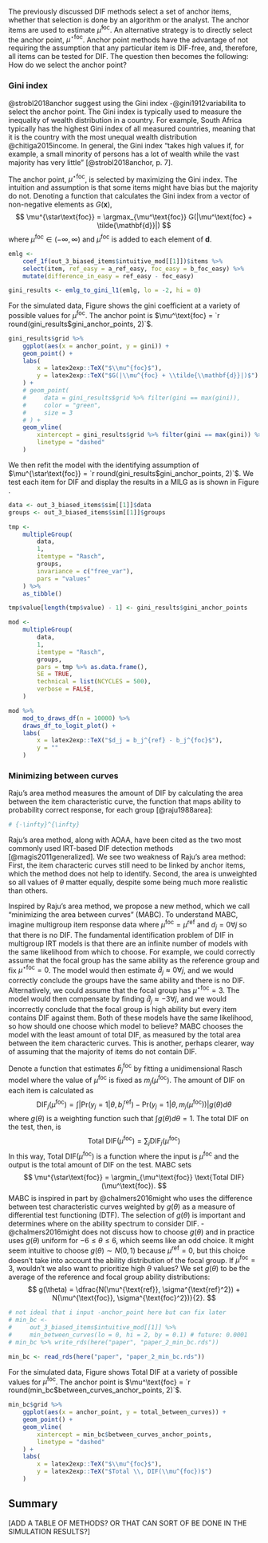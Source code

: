 The previously discussed DIF methods select a set of anchor items, whether that selection is done by an algorithm or the analyst. The anchor items are used to estimate $\hat \mu^\text{foc}$. An alternative strategy is to directly select the anchor point, $\mu^{\star\text{foc}}$. Anchor point methods have the advantage of not requiring the assumption that any particular item is DIF-free, and, therefore, all items can be tested for DIF. The question then becomes the following: How do we select the anchor point?

### Gini index

@strobl2018anchor suggest using the Gini index -@gini1912variabilita to select the anchor point. The Gini index is typically used to measure the inequality of wealth distribution in a country. For example, South Africa typically has the highest Gini index of all measured countries, meaning that it is the country with the most unequal wealth distribution @chitiga2015income. In general, the Gini index "takes high values if, for example, a small minority of persons has a lot of wealth while the vast majority has very little" [@strobl2018anchor, p. 7].

The anchor point, $\mu^{\star\text{foc}}$, is selected by maximizing the Gini index. The intuition and assumption is that some items might have bias but the majority do not. Denoting a function that calculates the Gini index from a vector of non-negative elements as $G(\mathbf{x})$,  
$$
\mu^{\star\text{foc}} = \argmax_{\mu^\text{foc}} G(|\mu^\text{foc} + \tilde{\mathbf{d}}|)
$$
where $\mu^\text{foc} \in (-\infty, \infty)$ and $\mu^\text{foc}$ is added to each element of $\mathbf{d}$.

```r
emlg <- 
    coef_1f(out_3_biased_items$intuitive_mod[[1]])$items %>% 
    select(item, ref_easy = a_ref_easy, foc_easy = b_foc_easy) %>% 
    mutate(difference_in_easy = ref_easy - foc_easy)

gini_results <- emlg_to_gini_l1(emlg, lo = -2, hi = 0)
```

For the simulated data, Figure \ref{fig:ginipath} shows the gini coefficient at a variety of possible values for $\mu^\text{foc}$. The anchor point is $\mu^\text{foc} = `r round(gini_results$gini_anchor_points, 2)`$.

```r
gini_results$grid %>% 
    ggplot(aes(x = anchor_point, y = gini)) +
    geom_point() +
    labs(
        x = latex2exp::TeX("$\\mu^{foc}$"),
        y = latex2exp::TeX("$G(|\\mu^{foc} + \\tilde{\\mathbf{d}}|)$")
    ) +
    # geom_point(
    #     data = gini_results$grid %>% filter(gini == max(gini)),
    #     color = "green",
    #     size = 3
    # ) +
    geom_vline(
        xintercept = gini_results$grid %>% filter(gini == max(gini)) %>% pull(anchor_point),
        linetype = "dashed"
    )
```

We then refit the model with the identifying assumption of $\mu^{\star\text{foc}} = `r round(gini_results$gini_anchor_points, 2)`$. We test each item for DIF and display the results in a MILG as is shown in Figure \ref{fig:ginimilg}.

```r

data <- out_3_biased_items$sim[[1]]$data
groups <- out_3_biased_items$sim[[1]]$groups

tmp <- 
    multipleGroup(
        data,
        1,
        itemtype = "Rasch",
        groups,
        invariance = c("free_var"),
        pars = "values"
    ) %>% 
    as_tibble()

tmp$value[length(tmp$value) - 1] <- gini_results$gini_anchor_points

mod <- 
    multipleGroup(
        data,
        1,
        itemtype = "Rasch",
        groups,
        pars = tmp %>% as.data.frame(),
        SE = TRUE,
        technical = list(NCYCLES = 500),
        verbose = FALSE,
    )

mod %>% 
    mod_to_draws_df(n = 10000) %>% 
    draws_df_to_logit_plot() +
    labs(
        x = latex2exp::TeX("$d_j = b_j^{ref} - b_j^{foc}$"),
        y = ""
    )
```

### Minimizing between curves

Raju's area method measures the amount of DIF by calculating the area between the item characteristic curve, the function that maps ability to probability correct response, for each group [@raju1988area]:
```r
# {-\infty}^{\infty}
```
\begin{align}
    \text{Area Between Curves} = \int |\text{Pr}(y_j = 1| \theta, b_j^{\text{ref}}) - \text{Pr}(y_j = 1| \theta, b_j^{\text{foc}})|
\end{align}

Raju's area method, along with AOAA, have been cited as the two most commonly used IRT-based DIF detection methods [@magis2011generalized]. We see two weakness of Raju's area method: First, the item characteric curves still need to be linked by anchor items, which the method does not help to identify. Second, the area is unweighted so all values of $\theta$ matter equally, despite some being much more realistic than others. 

Inspired by Raju's area method, we propose a new method, which we call "minimizing the area between curves" (MABC). To understand MABC, imagine multigroup item response data where $\mu^{\text{foc}} = \mu^{\text{ref}}$ and $d_j = 0 \forall j$ so that there is no DIF. The fundamental identification problem of DIF in multigroup IRT models is that there are an infinite number of models with the same likelihood from which to choose. For example, we could correctly assume that the focal group has the same ability as the reference group and fix $\mu^{\star\text{foc}} = 0$. The model would then estimate $\hat d_j \approx 0 \forall j$, and we would correctly conclude the groups have the same ability and there is no DIF. Alternatively, we could assume that the focal group has $\mu^{\star\text{foc}} = 3$. The model would then compensate by finding $\hat d_j \approx -3 \forall j$, and we would incorrectly conclude that the focal group is high ability but every item contains DIF against them. Both of these models have the same likelihood, so how should one choose which model to believe? MABC chooses the model with the least amount of total DIF, as measured by the total area between the item characteric curves. This is another, perhaps clearer, way of assuming that the majority of items do not contain DIF.

Denote a function that estimates $\hat b_j^\text{foc}$ by fitting a unidimensional Rasch model where the value of $\mu^\text{foc}$ is fixed as $m_j(\mu^\text{foc})$. The amount of DIF on each item is calculated as 
$$
\text{DIF}_j(\mu^\text{foc}) = \int |\text{Pr}(y_j = 1| \theta, b_j^{\text{ref}}) - \text{Pr}(y_j = 1| \theta, m_j(\mu^\text{foc}))| g(\theta)d\theta
$$
where $g(\theta)$ is a weighting function such that $\int g(\theta)d\theta = 1$. The total DIF on the test, then, is 
$$
\text{Total DIF}(\mu^\text{foc}) = \sum_{j} \text{DIF}_j(\mu^\text{foc})
$$
In this way, $\text{Total DIF}(\mu^\text{foc})$ is a function where the input is $\mu^\text{foc}$ and the output is the total amount of DIF on the test. MABC sets
$$
\mu^{\star\text{foc}} = \argmin_{\mu^\text{foc}} \text{Total DIF}(\mu^\text{foc}).
$$
MABC is inspired in part by @chalmers2016might who uses the difference between test characteristic curves weighted by $g(\theta)$ as a measure of differential test functioning (DTF). The selection of $g(\theta)$ is important and determines where on the ability spectrum to consider DIF. -@chalmers2016might does not discuss how to choose $g(\theta)$ and in practice uses $g(\theta)$ uniform for $-6 \le \theta \le 6$, which seems like an odd choice. It might seem intuitive to choose $g(\theta) \sim N(0, 1)$ because $\mu^\text{ref} = 0$, but this choice doesn't take into account the ability distribution of the focal group. If $\mu^\text{foc} = 3$, wouldn't we also want to prioritize high $\theta$ values? We set $g(\theta)$ to be the average of the reference and focal group ability distributions:
$$
g(\theta) = \dfrac{N(\mu^{\text{ref}}, \sigma^{\text{ref}^2}) + N(\mu^{\text{foc}}, \sigma^{\text{foc}^2})}{2}.
$$
```r
# not ideal that i input -anchor_point here but can fix later
# min_bc <-
#     out_3_biased_items$intuitive_mod[[1]] %>%
#     min_between_curves(lo = 0, hi = 2, by = 0.1) # future: 0.0001
# min_bc %>% write_rds(here("paper", "paper_2_min_bc.rds"))

min_bc <- read_rds(here("paper", "paper_2_min_bc.rds"))
```

For the simulated data, Figure \ref{fig:mabc} shows Total DIF at a variety of possible values for $\mu^\text{foc}$. The anchor point is $\mu^\text{foc} = `r round(min_bc$between_curves_anchor_points, 2)`$.

```r
min_bc$grid %>% 
    ggplot(aes(x = anchor_point, y = total_between_curves)) +
    geom_point() +
    geom_vline(
        xintercept = min_bc$between_curves_anchor_points,
        linetype = "dashed"
    ) +
    labs(
        x = latex2exp::TeX("$\\mu^{foc}$"),
        y = latex2exp::TeX("$Total \\, DIF(\\mu^{foc})$")
    )
```

## Summary

[ADD A TABLE OF METHODS? OR THAT CAN SORT OF BE DONE IN THE SIMULATION RESULTS?]


